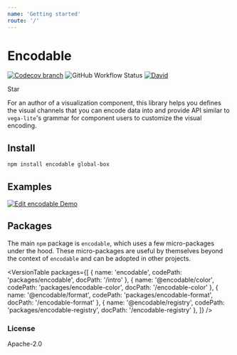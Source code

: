 ```yaml
---
name: 'Getting started'
route: '/'
---
```


# Encodable

[![Codecov branch](https://img.shields.io/codecov/c/github/kristw/encodable/master.svg?style=flat-square)](https://codecov.io/gh/kristw/encodable/branch/master)
![GitHub Workflow Status](https://img.shields.io/github/workflow/status/kristw/encodable/build-and-test-workflow?style=flat-square)
[![David](https://img.shields.io/david/dev/kristw/encodable.svg?style=flat-square)](https://david-dm.org/kristw/encodable?type=dev)


<div style={{ marginBottom: 16, marginTop: -20 }}>
  <GitHubButton href="https://github.com/kristw/encodable" data-icon="octicon-star" data-size="large" data-show-count="true" aria-label="Star Encodable on GitHub">Star</GitHubButton>
</div>

For an author of a visualization component, this library helps you defines the visual
channels that you can encode data into and provide API similar to `vega-lite`'s grammar for
component users to customize the visual encoding.

## Install

```sh
npm install encodable global-box
```

## Examples


<div style={{ marginBottom: 16 }}>
  <Gallery count={4} />
</div>

[![Edit encodable Demo](https://codesandbox.io/static/img/play-codesandbox.svg)](https://codesandbox.io/s/encodable-demo-wvhj3?fontsize=14&hidenavigation=1&theme=dark)

## Packages

The main `npm` package is `encodable`, which uses a few micro-packages under the hood.
These micro-packages are useful by themselves beyond the context of `encodable` and can be adopted in other projects.


<VersionTable packages={[
  { name: 'encodable', codePath: 'packages/encodable', docPath: '/intro' },
  { name: '@encodable/color', codePath: 'packages/encodable-color', docPath: '/encodable-color' },
  { name: '@encodable/format', codePath: 'packages/encodable-format', docPath: '/encodable-format' },
  { name: '@encodable/registry', codePath: 'packages/encodable-registry', docPath: '/encodable-registry' },
]} />

### License

Apache-2.0
